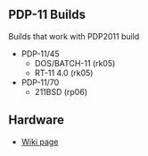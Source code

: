 == PDP-11 Builds ==

Builds that work with PDP2011 build
* PDP-11/45
** DOS/BATCH-11 (rk05)
** RT-11 4.0 (rk05)
* PDP-11/70
** 211BSD (rp06)

== Hardware ==

* [http://land-boards.com/blwiki/index.php?title=PDP-11_ON_RETRO-EP4CE15 Wiki page]

